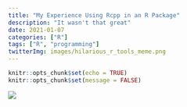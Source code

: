 ```yaml
---
title: "My Experience Using Rcpp in an R Package"
description: "It wasn't that great"
date: 2021-01-07
categories: ["R"]
tags: ["R", "programming"]
twitterImg: images/hilarious_r_tools_meme.png
---
```


```r
knitr::opts_chunk$set(echo = TRUE)
knitr::opts_chunk$set(message = FALSE)
```


![](images/hilarious_r_tools_meme.png)